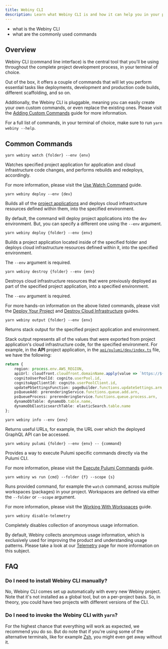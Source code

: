 ```yaml
---
title: Webiny CLI
description: Learn what Webiny CLI is and how it can help you in your project development.
---
```



<Alert type="success" title="What you'll learn">

- what is the Webiny CLI
- what are the commonly used commands

</Alert>

## Overview

Webiny CLI (command line interface) is the central tool that you'll be using throughout the complete project development process, in your terminal of choice.

Out of the box, it offers a couple of commands that will let you perform essential tasks like deployments, development and production code builds, different scaffolding, and so on.

Additionally, the Webiny CLI is pluggable, meaning you can easily create your own custom commands, or even replace the existing ones. Please visit the [Adding Custom Commands](../../core-development-concepts/extending-and-customizing/adding-custom-cli-commands) guide for more information.

<Alert type="info">

For a full list of commands, in your terminal of choice, make sure to run `yarn webiny --help`.

</Alert>

## Common Commands

`yarn webiny watch {folder} --env {env}`

Watches specified project application for application and cloud infrastructure code changes, and performs rebuilds and redeploys, accordingly.

<Alert type="info">

For more information, please visit the [Use Watch Command](../../core-development-concepts/basics/watch-command) guide.

</Alert>

`yarn webiny deploy --env {dev}`

Builds all of the [project applications](../../core-development-concepts/project-organization/project-applications-and-packages) and deploys cloud infrastructure resources defined within them, into the specified environment.

By default, the command will deploy project applications into the `dev` environment. But, you can specify a different one using the `--env` argument.

`yarn webiny deploy {folder} --env {env}`

Builds a project application located inside of the specified folder and deploys cloud infrastructure resources defined within it, into the specified environment.

The `--env` argument is required.

`yarn webiny destroy {folder} --env {env}`

Destroys cloud infrastructure resources that were previously deployed as part of the specified project application, into a specified environment.

The `--env` argument is required.

<Alert type="info">

For more hands-on information on the above listed commands, please visit the [Deploy Your Project](../../core-development-concepts/basics/project-deployment) and [Destroy Cloud Infrastructure](../../infrastructure/basics/destroy-cloud-infrastructure) guides.

</Alert>

`yarn webiny output {folder} --env {env}`

Returns stack output for the specified project application and environment.

<Alert type="info">

Stack output represents all of the values that were exported from project application's cloud infrastructure code, for the specified environment. For example, in the **API** project application, in the [`api/pulumi/dev/index.ts`](https://github.com/webiny/webiny-js/blob/v5.14.0/packages/cwp-template-aws/template/api/pulumi/dev/index.ts#L127-L136) file, we have the following:

```ts pinterest-clone/api/pulumi/dev/index.ts
return {
    region: process.env.AWS_REGION,
    apiUrl: cloudfront.cloudfront.domainName.apply(value => `https://${value}`),
    cognitoUserPoolId: cognito.userPool.id,
    cognitoAppClientId: cognito.userPoolClient.id,
    updatePbSettingsFunction: pageBuilder.functions.updateSettings.arn,
    psQueueAdd: prerenderingService.functions.queue.add.arn,
    psQueueProcess: prerenderingService.functions.queue.process.arn,
    dynamoDbTable: dynamoDb.table.name,
    dynamoDbElasticsearchTable: elasticSearch.table.name
};
```

</Alert>

`yarn webiny info --env {env}`

Returns useful URLs, for example, the URL over which the deployed GraphQL API can be accessed.

`yarn webiny pulumi {folder} --env {env} -- {command}`

Provides a way to execute Pulumi specific commands directly via the Pulumi CLI.

<Alert type="info">

For more information, please visit the [Execute Pulumi Commands](../../infrastructure/pulumi-iac/execute-pulumi-commands) guide.

</Alert>

`yarn webiny ws run {cmd} --folder {f} --scope {s}`

Runs provided command, for example the `watch` command, across multiple workspaces (packages) in your project. Workspaces are defined via either the `--folder` or `--scope` argument.

<Alert type="info">

For more information, please visit the [Working With Workspaces](/docs/how-to-guides/working-with-workspaces) guide.

</Alert>

`yarn webiny disable-telemetry`

Completely disables collection of anonymous usage information.

<Alert type="warning" title="Telemetry"> 

By default, Webiny collects anonymous usage information, which is exclusively used for improving the product and understanding usage patterns. Please take a look at our [Telemetry](https://www.webiny.com/telemetry/) page for more information on this subject.

</Alert>

## FAQ
### Do I need to install Webiny CLI manually?

No, Webiny CLI comes set up automatically with every new Webiny project. Note that it's not installed as a global tool, but on a per-project basis. So, in theory, you could have two projects with different versions of the CLI.

### Do I need to invoke the Webiny CLI with `yarn`?

For the highest chance that everything will work as expected, we recommend you do so. But do note that if you're using some of the alternative terminals, like for example [Zsh](https://ohmyz.sh/), you might even get away without it.
